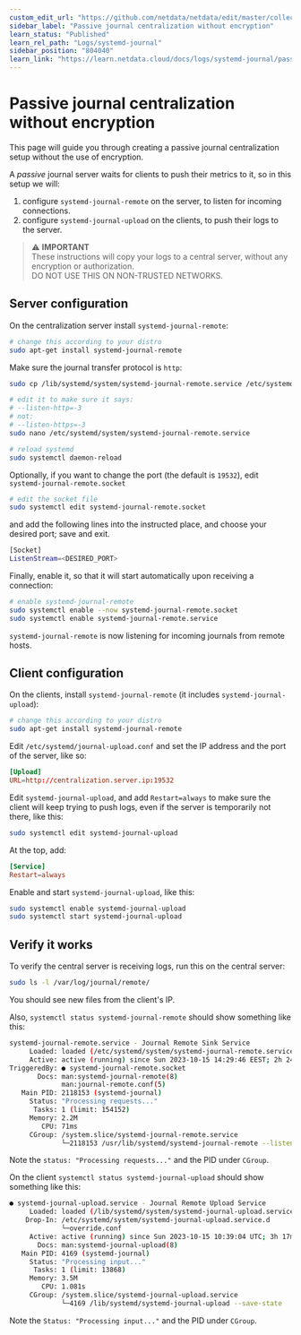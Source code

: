 ```yaml
---
custom_edit_url: "https://github.com/netdata/netdata/edit/master/collectors/systemd-journal.plugin/passive_journal_centralization_guide_no_encryption.md"
sidebar_label: "Passive journal centralization without encryption"
learn_status: "Published"
learn_rel_path: "Logs/systemd-journal"
sidebar_position: "804040"
learn_link: "https://learn.netdata.cloud/docs/logs/systemd-journal/passive-journal-centralization-without-encryption"
---
```


# Passive journal centralization without encryption

This page will guide you through creating a passive journal centralization setup without the use of encryption.

A _passive_ journal server waits for clients to push their metrics to it, so in this setup we will:

1. configure `systemd-journal-remote` on the server, to listen for incoming connections.
2. configure `systemd-journal-upload` on the clients, to push their logs to the server.

> ⚠️ **IMPORTANT**<br/>
> These instructions will copy your logs to a central server, without any encryption or authorization.<br/>
> DO NOT USE THIS ON NON-TRUSTED NETWORKS.

## Server configuration

On the centralization server install `systemd-journal-remote`:

```bash
# change this according to your distro
sudo apt-get install systemd-journal-remote
```

Make sure the journal transfer protocol is `http`:

```bash
sudo cp /lib/systemd/system/systemd-journal-remote.service /etc/systemd/system/

# edit it to make sure it says:
# --listen-http=-3
# not:
# --listen-https=-3
sudo nano /etc/systemd/system/systemd-journal-remote.service

# reload systemd
sudo systemctl daemon-reload
```

Optionally, if you want to change the port (the default is `19532`), edit `systemd-journal-remote.socket`

```bash
# edit the socket file
sudo systemctl edit systemd-journal-remote.socket
```

and add the following lines into the instructed place, and choose your desired port; save and exit.

```bash
[Socket]
ListenStream=<DESIRED_PORT>
```

Finally, enable it, so that it will start automatically upon receiving a connection:

```bash
# enable systemd-journal-remote
sudo systemctl enable --now systemd-journal-remote.socket
sudo systemctl enable systemd-journal-remote.service
```

`systemd-journal-remote` is now listening for incoming journals from remote hosts.

## Client configuration

On the clients, install `systemd-journal-remote` (it includes `systemd-journal-upload`):

```bash
# change this according to your distro
sudo apt-get install systemd-journal-remote
```

Edit `/etc/systemd/journal-upload.conf` and set the IP address and the port of the server, like so:

```conf
[Upload]
URL=http://centralization.server.ip:19532
```

Edit `systemd-journal-upload`, and add `Restart=always` to make sure the client will keep trying to push logs, even if the server is temporarily not there, like this:

```bash
sudo systemctl edit systemd-journal-upload
```

At the top, add:

```conf
[Service]
Restart=always
```

Enable and start `systemd-journal-upload`, like this:

```bash
sudo systemctl enable systemd-journal-upload
sudo systemctl start systemd-journal-upload
```

## Verify it works

To verify the central server is receiving logs, run this on the central server:

```bash
sudo ls -l /var/log/journal/remote/
```

You should see new files from the client's IP.

Also, `systemctl status systemd-journal-remote` should show something like this:

```bash
systemd-journal-remote.service - Journal Remote Sink Service
     Loaded: loaded (/etc/systemd/system/systemd-journal-remote.service; indirect; preset: disabled)
     Active: active (running) since Sun 2023-10-15 14:29:46 EEST; 2h 24min ago
TriggeredBy: ● systemd-journal-remote.socket
       Docs: man:systemd-journal-remote(8)
             man:journal-remote.conf(5)
   Main PID: 2118153 (systemd-journal)
     Status: "Processing requests..."
      Tasks: 1 (limit: 154152)
     Memory: 2.2M
        CPU: 71ms
     CGroup: /system.slice/systemd-journal-remote.service
             └─2118153 /usr/lib/systemd/systemd-journal-remote --listen-http=-3 --output=/var/log/journal/remote/
```

Note the `status: "Processing requests..."` and the PID under `CGroup`.

On the client `systemctl status systemd-journal-upload` should show something like this:

```bash
● systemd-journal-upload.service - Journal Remote Upload Service
     Loaded: loaded (/lib/systemd/system/systemd-journal-upload.service; enabled; vendor preset: disabled)
    Drop-In: /etc/systemd/system/systemd-journal-upload.service.d
             └─override.conf
     Active: active (running) since Sun 2023-10-15 10:39:04 UTC; 3h 17min ago
       Docs: man:systemd-journal-upload(8)
   Main PID: 4169 (systemd-journal)
     Status: "Processing input..."
      Tasks: 1 (limit: 13868)
     Memory: 3.5M
        CPU: 1.081s
     CGroup: /system.slice/systemd-journal-upload.service
             └─4169 /lib/systemd/systemd-journal-upload --save-state
```

Note the `Status: "Processing input..."` and the PID under `CGroup`.
